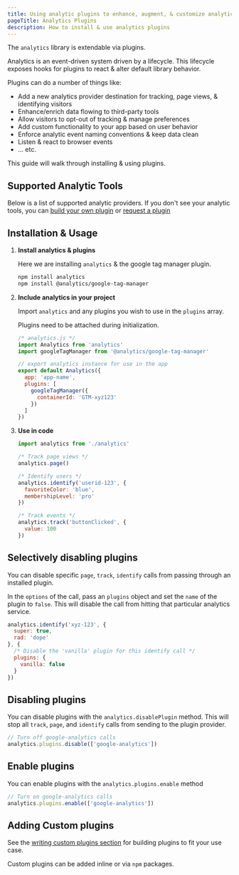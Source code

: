 ```yaml
---
title: Using analytic plugins to enhance, augment, & customize analytic implementations
pageTitle: Analytics Plugins
description: How to install & use analytics plugins
---
```


The `analytics` library is extendable via plugins.

Analytics is an event-driven system driven by a lifecycle. This lifecycle exposes hooks for plugins to react & alter default library behavior.

Plugins can do a number of things like:

- Add a new analytics provider destination for tracking, page views, & identifying visitors
- Enhance/enrich data flowing to third-party tools
- Allow visitors to opt-out of tracking & manage preferences
- Add custom functionality to your app based on user behavior
- Enforce analytic event naming conventions & keep data clean
- Listen & react to browser events
- ... etc.

This guide will walk through installing & using plugins.

## Supported Analytic Tools

Below is a list of supported analytic providers. If you don't see your analytic tools, you can [build your own plugin](https://getanalytics.io/plugins/writing-plugins/) or [request a plugin](https://getanalytics.io/plugins/request/)


<SupportedPlugins />

## Installation & Usage

1. **Install analytics & plugins**

    Here we are installing `analytics` & the google tag manager plugin.

    ```bash
    npm install analytics
    npm install @analytics/google-tag-manager
    ```

2. **Include analytics in your project**

    Import `analytics` and any plugins you wish to use in the `plugins` array.

    Plugins need to be attached during initialization.

    ```js
    /* analytics.js */
    import Analytics from 'analytics'
    import googleTagManager from '@analytics/google-tag-manager'

    // export analytics instance for use in the app
    export default Analytics({
      app: 'app-name',
      plugins: [
        googleTagManager({
          containerId: 'GTM-xyz123'
        })
      ]
    })
    ```

3. **Use in code**

    ```js
    import analytics from './analytics'

    /* Track page views */
    analytics.page()

    /* Identify users */
    analytics.identify('userid-123', {
      favoriteColor: 'blue',
      membershipLevel: 'pro'
    })

    /* Track events */
    analytics.track('buttonClicked', {
      value: 100
    })
    ```

## Selectively disabling plugins

You can disable specific `page`, `track`, `identify` calls from passing through an installed plugin.

In the `options` of the call, pass an `plugins` object and set the `name` of the plugin to `false`. This will disable the call from hitting that particular analytics service.

```js
analytics.identify('xyz-123', {
  super: true,
  rad: 'dope'
}, {
  /* Disable the 'vanilla' plugin for this identify call */
  plugins: {
    vanilla: false
  }
})
```

## Disabling plugins

You can disable plugins with the `analytics.disablePlugin` method. This will stop all `track`, `page`, and `identify` calls from sending to the plugin provider.

```js
// Turn off google-analytics calls
analytics.plugins.disable(['google-analytics'])
```

## Enable plugins

You can enable plugins with the `analytics.plugins.enable` method

```js
// Turn on google-analytics calls
analytics.plugins.enable(['google-analytics'])
```

## Adding Custom plugins

See the [writing custom plugins section](http://getanalytics.io/plugins/writing-plugins/) for building plugins to fit your use case.

Custom plugins can be added inline or via `npm` packages.
